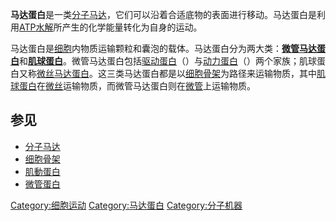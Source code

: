 {{没有来源|time=2020-07-01}}
{{Expand|time=2010-08-28}}
'''马达蛋白'''是一类[[分子马达|分子马达]]，它们可以沿着合适底物的表面进行移动。马达蛋白是利用[[三磷酸腺苷|ATP]][[水解|水解]]所产生的化学能量转化为自身的运动。

马达蛋白是[[细胞|细胞]]内物质运输颗粒和囊泡的载体。马达蛋白分为两大类：'''[[微管马达蛋白|微管马达蛋白]]'''和'''[[肌球蛋白|肌球蛋白]]'''。微管马达蛋白包括[[驱动蛋白|驱动蛋白]]（{{lang-en|Kinesin}}）与[[动力蛋白|动力蛋白]]（{{lang-en|Dynein}}）两个家族；肌球蛋白又称[[微丝马达蛋白|微丝马达蛋白]]。这三类马达蛋白都是以[[细胞骨架|细胞骨架]]为路径来运输物质，其中[[肌球蛋白|肌球蛋白]]在[[微丝|微丝]]运输物质，而微管马达蛋白则在[[微管|微管]]上运输物质。

== 参见 ==
*[[分子马达|分子马达]]
*[[细胞骨架|细胞骨架]]
*[[肌動蛋白|肌動蛋白]]
*[[微管蛋白|微管蛋白]]
{{biology-stub}}
[[Category:细胞运动|Category:细胞运动]]
[[Category:马达蛋白|Category:马达蛋白]]
[[Category:分子机器|Category:分子机器]]